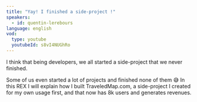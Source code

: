 ```yaml
---
title: "Yay! I finished a side-project !"
speakers:
  - id: quentin-lerebours
language: english
vod:
  type: youtube
  youtubeId: s8vI4NUGhRo
---
```

I think that being developers, we all started a side-project that we never finished.

Some of us even started a lot of projects and finished none of them 😅
In this REX I will explain how I built TraveledMap.com, a side-project I created for my own usage first, and that now has 8k users and generates revenues.
